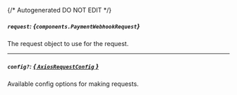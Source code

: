 {/* Autogenerated DO NOT EDIT  */}

##### `request`: *{`components.PaymentWebhookRequest`}*
The request object to use for the request.
<Collapsible openLabel={Labels.showProperties} closeLabel={Labels.hideProperties}>
    <PaymentWebhookRequest/>
</Collapsible>

---
##### `config?`: [*{ `AxiosRequestConfig` }*](https://axios-http.com/docs/req_config)
Available config options for making requests.


